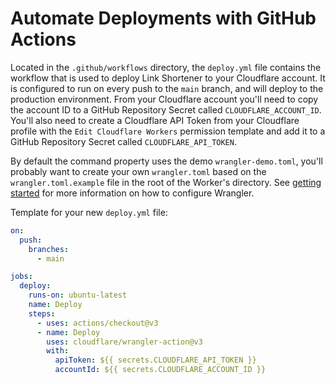 
# Automate Deployments with GitHub Actions
Located in the `.github/workflows` directory, the `deploy.yml` file contains the workflow that is used to deploy Link Shortener to your Cloudflare account. It is configured to run on every push to the `main` branch, and will deploy to the production environment. From your Cloudflare account you'll need to copy the account ID to a GitHub Repository Secret called `CLOUDFLARE_ACCOUNT_ID`. You'll also need to create a Cloudflare API Token from your Cloudflare profile with the `Edit Cloudflare Workers` permission template and add it to a GitHub Repository Secret called `CLOUDFLARE_API_TOKEN`.

By default the command property uses the demo `wrangler-demo.toml`, you'll probably want to create your own `wrangler.toml` based on the `wrangler.toml.example` file in the root of the Worker's directory. See [getting started](./getting-started) for more information on how to configure Wrangler.

Template for your new `deploy.yml` file:
```yml
on:
  push:
    branches:
      - main

jobs:
  deploy:
    runs-on: ubuntu-latest
    name: Deploy
    steps:
      - uses: actions/checkout@v3
      - name: Deploy
        uses: cloudflare/wrangler-action@v3
        with:
          apiToken: ${{ secrets.CLOUDFLARE_API_TOKEN }}
          accountId: ${{ secrets.CLOUDFLARE_ACCOUNT_ID }}
```